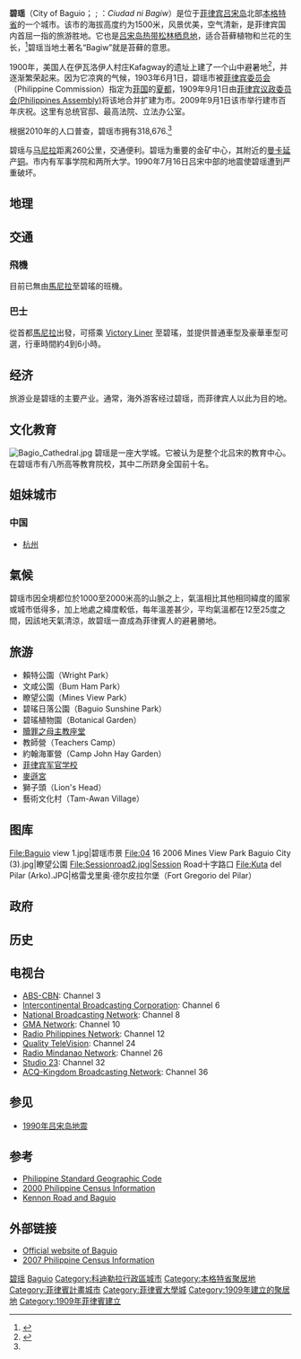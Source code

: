 {{Infobox settlement
| name                   = 碧瑶
| native_name            = Bagiw
| official_name         = 碧瑶市
| settlement_type        = {{le|Cities of the Philippines}}
| motto                  =
| image_skyline          = {{Photomontage
| photo1a = Panagbenga Park.JPG
| photo1b = Wright Park in front of the Mansion House, Baguio City.jpg
| photo2a = Baguio Cathedral front view.jpg
| photo2b = Baguio City Hall 1.JPG
| photo3a = BaguioCathedraljf0230 42.JPG
| photo3b = Burnham Park - lake (Baguio, Benguet)(2018-02-25).jpg
| size = 260
| position = center
| spacing = 2
| color = transparent
| border = 0
| foot_montage = (从上、左到右): Panagbenga Park, Wright Park, 碧瑶市政厅, [[碧瑶大教堂|碧瑶大教堂]], [[Session_Road|Session Road]], {{le|伯纳姆公园湖泊|Burnham Park (Philippines)}}
}}
| imagesize              = 
| image_caption          = 
| image_flag             = Baguioflag.png
| flag_size              = 120x80px
| image_seal             = 
| seal_size              = 100x80px
| image_map              = Ph locator benguet baguio.png
| map_caption            = Benguet Province map locating Baguio
| pushpin_map            = Philippines
| pushpin_label          = Baguio
| pushpin_map_caption    = Location within the Philippines
| subdivision_type       = [[Countries_of_the_world|国家]]
| subdivision_name       = {{flag|Philippines}}
| subdivision_type1      = [[Regions_of_the_Philippines|地区]]
| subdivision_name1      = [[科迪勒拉行政區|科迪勒拉行政區]]
| subdivision_type2      = [[菲律宾省份列表|省]]
| subdivision_name2      = [[本格特省|本格特省]] <small>(地理上)</small>
| subdivision_type3      = [[菲律宾立法选区|国会选区]]
| subdivision_name3      = [[碧瑶立法选区|碧瑶市独区]]
| parts_type             = [[自然村|自然村]]（Barangay）
| parts_style            = para
| p1                     = 129
| government_footnotes   =
| government_type        =
| leader_title           = [[国会议员|国会议员]]
| leader_name            = Nicasio Aliping, Jr. ([[独立人士|独立人士]])
| leader_title1          = 市长
| leader_name1           = Mayor Magalong[联合民族主义联盟|UNA]])促使時
| leader_title2          = 副市长
| leader_name2           = Daniel Fariñas ([[菲律宾国民党|NP]])
| established_title      = 创建
| established_date       = 1900
| established_title3     = 合并
| established_date3      = 1909年9月1日 (立市)
| area_magnitude         =
| area_footnotes         = <ref name=nscb>{{cite web |title=Province: Benguet |url=http://www.nscb.gov.ph/activestats/psgc/province.asp?regName=CAR+-+Cordillera+Administrative+Region&regCode=14&provCode=141100000&provName=BENGUET |work=PSGC Interactive |publisher=National Statistical Coordination Board |accessdate=2013-08-12 |location=Makati City, Philippines |deadurl=yes |archiveurl=https://web.archive.org/web/20171207000000/http://www.nscb.gov.ph/activestats/psgc/province.asp?regName=CAR+%2D+Cordillera+Administrative+Region&regCode=14&provCode=141100000&provName=BENGUET |archivedate=2017年12月7日 }}</ref>
| area_total_km2         = 57.51
| area_land_km2          =
| area_water_km2         =
| area_water_percent     =
| population_as_of       = 2015年
| population_footnotes   = <ref name="census.gov.ph">{{cite web |url=http://www.census.gov.ph/sites/default/files/attachments/hsd/pressrelease/Cordillera%20Administrative%20Region.pdf |title=Total Population by Province, City, Municipality and Barangay: as of May 1, 2010 |work=2010 Census of Population and Housing |publisher=National Statistics Office |accessdate=2013-08-12 |archive-date=2013-11-14 |archive-url=https://web.archive.org/web/20131114215915/http://www.census.gov.ph/sites/default/files/attachments/hsd/pressrelease/Cordillera%20Administrative%20Region.pdf |dead-url=no }}</ref>
| population_note        =
| population_total       = 318676
| population_density_km2 = auto
| population_demonym     = Baguiotes
| timezone               = [[菲律宾标准时间|PST]]
| utc_offset             = +8
| elevation_footnotes    = 
| elevation_m            = 1540 
| postal_code_type       = [[邮政编码|邮政编码]]
| postal_code            = 2600
| area_code_type         = 电话代码
| area_code              = (+63) 74
| blank_name             = [[土著语言|土著语言]]
| blank_info             = {{le|伊瓦洛伊语|Ibaloi language}}, {{le|坎卡奈语|Kankana-ey language}}
| website                = {{URL|http://www.baguio.gov.ph/}}
| footnotes              =
}}
'''碧瑶'''（City of Baguio；{{lang-fil|Lungsod ng Baguio}} ; {{le|伊瓦洛伊语|Ibaloi language}}：''Ciudad ni Bagiw''）是位于[[菲律宾|菲律宾]][[吕宋岛|吕宋岛]]北部[[本格特省|本格特省]]的一个城市。该市的海拔高度约为1500米，风景优美，空气清新，是菲律宾国内首屈一指的旅游胜地。它也是[[吕宋岛热带松林|吕宋岛热带松林]][[栖息地|栖息地]]，适合苔藓植物和兰花的生长，<ref>{{cite web|url=http://www.worldwildlife.org/ecoregions/im0302|title=Southeastern Asia: Island of Luzon in the Philippines|accessdate=2014-08-16|publisher=WWF|archive-date=2014-08-19|archive-url=https://web.archive.org/web/20140819085056/http://www.worldwildlife.org/ecoregions/im0302|dead-url=no}}</ref>碧瑶当地土著名“Bagiw”就是苔藓的意思。

1900年，美国人在伊瓦洛伊人村庄Kafagway的遗址上建了一个山中避暑地<ref>{{cite journal|last=Estoque|first=Ronald C.|author2=Yuji Murayama |title=City Profile: Baguio |journal=Cities |date=February 2013  |volume=30 |pages=240–251 |doi=10.1016/j.cities.2011.05.002|accessdate=2013-04-05}}</ref>，并逐渐繁荣起来。因为它凉爽的气候，1903年6月1日，碧瑶市被[[菲律宾委员会|菲律宾委员会]]（Philippine Commission）指定为[[菲律宾|菲国]]的[[夏都|夏都]]，1909年9月1日由[[菲律宾议政委员会|菲律宾议政委员会(Philippines Assembly)]]将该地合并扩建为市。2009年9月1日该市举行建市百年庆祝。这里有总统官邸、最高法院、立法办公室。<!-- 碧瑶is the seat [[Cordillera_Administrative_Region|Cordillera Administrative Region]]政府。 --><!-- 该市的名称来源于 the word ''bagiw'' in Ibaloi, the indigenous language of the Benguet Region, meaning 'moss'。该市的海拔高度约为1500米 in a moist tropical pine forest conducive to the growth of mossy plants and orchids. --> 
 
根据2010年的人口普查，碧瑶市拥有318,676.<ref name="census.gov.ph"/>

碧瑶与[[马尼拉|马尼拉]]距离260公里，交通便利。碧瑶为重要的金矿中心，其附近的[[曼卡延|曼卡延]]产[[铜|铜]]。市内有军事学院和两所大学。1990年7月16日吕宋中部的地震使碧瑶遭到严重破坏。

==地理==

<!-- The three main access roads leading to 碧瑶 from the lowlands are [[Kennon_Road|Kennon Road]], [[Marcos_Highway|Marcos Highway]], and [[Naguilian_Highway|Naguilian Highway]]. Kennon Road starts from [[Rosario,_La_Union|Rosario, La Union]] and winds through a narrow, steep valley. This is the fastest route to Baguio but is dangerous, with landslides during the rainy season. Marcos Highway, which starts from [[Agoo,_La_Union|Agoo, La Union]], and Naguilian Highway, which starts from [[Bauang,_La_Union|Bauang, La Union]], are longer routes but are safer than Kennon Road and are the preferred routes for coaches, buses and lorries. -->
== 交通 ==
=== 飛機 ===

目前已無由[[馬尼拉|馬尼拉]]至碧瑤的班機。

=== 巴士 ===
從首都[[馬尼拉|馬尼拉]]出發，可搭乘 [http://www.victoryliner.com Victory Liner] {{Wayback|url=http://www.victoryliner.com/ |date=20200829091449 }} 至碧瑤，並提供普通車型及豪華車型可選，行車時間約4到6小時。

== 经济 ==

<!-- The primary economy of Baguio City is its educational centers of which it has in excess of seven colleges and universities as well as a plethora of trade and technical schools. Estimates are that these schools compose in excess of one hundred thousand students.

The secondary source of income for the residents is its character as the commercial hub in the province of Benguet. Many of the agricultural and mining goods produced in [[Benguet|Benguet]] goes to Baguio City for central distribution.

The city is also a major retail center for the Cordilleras and the Ilocos provinces, with shoppers from the provinces coming to the city to take advantage of the diversity of competitively priced commercial products on sale, most of which are only available in Manila. Despite the city's small size, there are numerous shopping centers and malls in the business district catering to the growing commercial activity in Baguio. These are the SM City Baguio mall, Baguio Centermall, Cooyeesan Hotel Plaza, Abanao Square, Maharlika Livelihood Center, and Porta Vaga mall.

The areas of Session Road, Harrison Road, Magsaysay Avenue and Abanao Street comprise the trade center of the city. It is in these areas where commercial and business structures abound. First class movie houses, hotels, restaurants, department stores, and shopping centers are found in this downtown area. Shopping at the famous city market offers one a wide array of locally sourced goods and products, from colorful woven fabrics and strung beads to primitive wood carvings, cut flowers, strawberries and vegetables. (Strawberries and string beans - known as 'Baguio beans' across the Philippines - are shipped to major urban markets.)

Baguio is also home to one of the country's most profitable Philippine Economic Zone Authority areas (PEZA), called the Baguio City Economic Zone (BCEZ), located in the southern part of the city between the Camp John Hay leisure resort and the Philippine Military Academy. Firms located in the BCEZ mostly produce and export knitted clothing, transistors, small components for vehicles, electronics and other computer parts. Notable firms include [[Texas_Instruments|Texas Instruments]] Philippines, MOOG, and [[Client_Logic|Client Logic]]. Recently, there has been an influx of [[call_centers|call centers]] in the city with American companies outsourcing their technical support facilities in the country. -->

旅游业是碧瑶的主要产业。通常，海外游客经过碧瑶，而菲律宾人以此为目的地。

== 文化教育 ==

[[File:Bagio_Cathedral.jpg|right]]
碧瑶是一座大学城。它被认为是整个北吕宋的教育中心。在碧瑶市有八所高等教育院校，其中二所跻身全国前十名。<!-- 
* [[菲律宾大学_(碧瑶)|菲律宾大学 (碧瑶)]]
* [[碧瑶圣路易大学|碧瑶圣路易大学]]
* [[碧瑶大学|碧瑶大学]]
* [[科迪勒拉大学|科迪勒拉大学]] (前碧瑶大学基金会)
* [[碧瑶中央大学|碧瑶中央大学]]
* [[松树城市学院|松树城市学院]]
* [[菲律宾军事学院|菲律宾军事学院]]
* [[碧瑶市艺术和贸易学校|碧瑶市艺术和贸易学校]]
The [[Languages_of_the_Philippines|languages]] spoken in Baguio are Kankana-ey, [[Ibaloi|Ibaloi]],  [[英文|英文]], [[Ilocano_language|Ilocano]], [[Tagalog_language|Tagalog]], [[中文|中文]].

碧瑶的青年人占城市人口的多数，这使它具有与菲律宾其他城市截然不同的风情。

Today, the number of beggars and squatters from the Southern part of the Philippines is increasing that it contributes to the pollution of the city. Many beggars are scattered especially on parks and other public places destroying the city's green and clean environment. In fact, the smell of pines which was adored before can no longer be smelled in the downtown. Only places farther from town can you still smell the pines' fragrance. -->

==姐妹城市==
===中国===
* [[杭州|杭州]]

== 氣候 ==
碧瑶市因全境都位於1000至2000米高的山脈之上，氣溫相比其他相同緯度的國家或城市低得多，加上地處之緯度較低，每年溫差甚少，平均氣溫都在12至25度之間，因該地天氣清涼，故碧瑶一直成為菲律賓人的避暑勝地。

{{Weather box
|location = Baguio
|metric first = Yes
|single line = Yes
| Jan record high F = 79
| Feb record high F = 81
| Mar record high F = 82
| Apr record high F = 84
| May record high F = 81
| Jun record high F = 80
| Jul record high F = 80
| Aug record high F = 80
| Sep record high F = 79
| Oct record high F = 81
| Nov record high F = 80
| Dec record high F = 80
|Year record high F = 84
| Jan high F = 72
| Feb high F = 73
| Mar high F = 76
| Apr high F = 77
| May high F = 76
| Jun high F = 75
| Jul high F = 71
| Aug high F = 71
| Sep high F = 71
| Oct high F = 73
| Nov high F = 74
| Dec high F = 74
|Year high F = 74
| Jan mean F = 63.5
| Feb mean F = 64.5
| Mar mean F = 67
| Apr mean F = 68.5
| May mean F = 68.5
| Jun mean F = 68
| Jul mean F = 65.5
| Aug mean F = 65.5
| Sep mean F = 65.5
| Oct mean F = 66.5
| Nov mean F = 66.5
| Dec mean F = 65.5
|Year mean F = 
| Jan low F = 55
| Feb low F = 56
| Mar low F = 58
| Apr low F = 60
| May low F = 61
| Jun low F = 61
| Jul low F = 60
| Aug low F = 60
| Sep low F = 60
| Oct low F = 60
| Nov low F = 59
| Dec low F = 57
|Year low F = 59
| Jan record low F = 47
| Feb record low F = 47
| Mar record low F = 52
| Apr record low F = 50
| May record low F = 57
| Jun record low F = 53
| Jul record low F = 54
| Aug record low F = 55
| Sep record low F = 57
| Oct record low F = 52
| Nov record low F = 49
| Dec record low F = 46
|Year record low F = 46
| Jan rain inch =  0.9
| Feb rain inch =  0.9
| Mar rain inch =  1.7
| Apr rain inch =  4.3
| May rain inch = 15.8
| Jun rain inch = 17.2
| Jul rain inch = 42.3
| Aug rain inch = 45.7
| Sep rain inch = 28.1
| Oct rain inch = 15.0
| Nov rain inch =  4.9
| Dec rain inch =  2.0
|Year rain inch = 178.8
|Jan rain days = 2.3
|Feb rain days = 2.3
|Mar rain days = 3.4
|Apr rain days = 7.0
|May rain days = 16.0
|Jun rain days = 13.6
|Jul rain days = 
|Aug rain days = 
|Sep rain days = 
|Oct rain days = 16.2
|Nov rain days = 7.0
|Dec rain days = 4.5
|year rain days = 72.3
|unit rain days = 0.25 cm
|Jan humidity = 83
|Feb humidity = 83
|Mar humidity = 83
|Apr humidity = 85
|May humidity = 89
|Jun humidity = 90
|Jul humidity = 93
|Aug humidity = 93
|Sep humidity = 92
|Oct humidity = 89
|Nov humidity = 86
|Dec humidity = 84
|year humidity= 88
|source 1 = Weatherbase<ref name=Weatherbase>{{cite web |url=http://www.weatherbase.com/weather/weather.php3?s=82389&refer=&units=us |title=Weatherbase: Weather for Baguio, Philippines |publisher=Weatherbase |year=2011 |accessdate=2015-02-04 |archive-date=2015-02-04 |archive-url=https://web.archive.org/web/20150204152843/http://www.weatherbase.com/weather/weather.php3?s=82389&refer=&units=us |dead-url=no }} Retrieved on November 22, 2011.</ref>
|date=November 2011
}}

== 旅游 ==
* 賴特公園（Wright Park）
* 文咸公園（Bum Ham Park）
* 瞭望公園（Mines View Park）
* 碧瑤日落公園（Baguio Sunshine Park）
* 碧瑤植物園（Botanical Garden）
* [[贖罪之母主教座堂|贖罪之母主教座堂]]
* 教師營（Teachers Camp）
* 約翰海軍營（Camp John Hay Garden）
* [[菲律宾军官学校|菲律宾军官学校]]
* [[麥遜宮|麥遜宮]]
* 獅子頭（Lion's Head）
* 藝術文化村（Tam-Awan Village）

==图库==
<gallery>
File:Baguio view 1.jpg|碧瑶市景
File:04 16 2006 Mines View Park Baguio City (3).jpg|瞭望公園
File:Sessionroad2.jpg|Session Road十字路口
File:Kuta del Pilar (Arko).JPG|格雷戈里奥·德尔皮拉尔堡（Fort Gregorio del Pilar）
</gallery>

== 政府 ==

<!-- Like most Philippine cities, Baguio is governed by a Mayor, Vice Mayor, and twelve (12) Councilors.

The current mayor of Baguio is [[Peter_Rey_Bautista|Reinaldo Bautista Jr.]] who assumed office after the suspension of [[Braulio_Yaranon|Braulio Yaranon]] in [[August|August]] [[2006|2006]].  Controversy surrounded Yaranon's term, one of the most problematic in Baguio's history, {{Fact|date=February 2007}}, due in part to the [[Jadewell|Jadewell]] pay parking scandal, which resulted in the firm filing charges against him and [[Malacañang|Malacañang]]'s favoritism, and ordering his suspension until the end of his term on [[June_30|June 30]], [[2007|2007]].  They were preceded in office by [[Bernardo_Vergara|Bernardo Vergara]], who was defeated by Yaranon in the mayoral elections of 2004.

The City is also currently represented in the Philippine House of Representatives by Congressman [[Mauricio_Domogan|Mauricio Domogan]], who previously served three terms as Mayor.

Baguio City comprises one congressional district that is represented by a congressman in the [[House_of_Representatives_of_the_Philippines|House of Representatives]]. The city is administrative center for the [[Cordillera_Administrative_Region|Cordillera Administrative Region]].

Baguio City is politically subdivided into 129 [[barangay|barangay]]s. -->

<!-- {| border="0"
|-----
| valign="top" |
* Apugan-Loakan
* Asin Road
* Atok Trail
* Bakakeng Central
* Bakakeng North
* Happy Hollow
* Balsigan
* Bayan Park West
* Bayan Park East
* Brookspoint
* Brookside
* Cabinet Hill-Teacher's Camp
* Camp Allen
* Camp 7
* Camp 8
* Campo Filipino
* City Camp Central
* City Camp Proper
* Country Club Village
* Cresencia Village
* Dagsian, Upper
* [[DPS|DPS]]
* Dizon Subdivision
* Quirino Hill, East
* Engineers' Hill
* Fairview Village
* Fort del Pilar
* General Nalasa, Upper
* General Nalasa, Lower
* General Luna, Upper
* General Luna, Lower
* General Bacleon
* Gibraltar
* Greenwater Village
* Guisad Central
* Guisad Sorong
| valign="top" |
* Hillside
* Holy Ghost Extension
* Holy Ghost Proper
* Imelda Village
* [[Irisan|Irisan]]
* Kayang Extension
* Kias
* Kagitingan
* Loakan Proper
* Lopez Jaena
* Lourdes Subdivision Extension
* Dagsian, Lower
* Lourdes Subdivision, Lower
* Quirino Hill, Lower
* General Emilio F. Aguinaldo
* Lualhati
* Lucnab
* Magsaysay, Lower
* Magsaysay Private Road
* Aurora Hill Proper
* Bal-Marcoville
* Quirino Hill, Middle
* Military Cut-off
* Mines View Park
* Modern Site, East
* Modern Site, West
* New Lucban
* Aurora Hill, North Central
* Sanitary Camp, North
* Outlook Drive
* Pacdal
* Pinget
| valign="top" |
* Pinsao Pilot Project
* Pinsao Proper
* Puliwes
* Pucsusan
* MRR-Queen Of Peace
* Rock Quarry, Lower
* Salud Mitra
* San Antonio Village
* San Luis Village
* San Roque Village
* San Vicente
* Santa Escolastica
* Santo Rosario
* Santo Tomas School Area
* Santo Tomas Proper
* [[Boy_Scouts_of_the_Philippines|Scout]] Barrio
* Session Road Area
* Slaughter House Area
* Sanitary Camp South
* Saint Joseph Village
* Teodora Alonzo
* Trancoville
* Rock Quarry, Upper
* Victoria Village
* Quirino Hill, West
* Andres Bonifacio
* Legarda-Burnham-Kisad
* Imelda R. Marcos
* Lourdes Subdivision, Proper
* Quirino-Magsaysay, Upper
* A. Bonifacio-Caguioa-Rimando
* Ambiong
| valign="top" |
* Aurora Hill, South Central
* Abanao-Zandueta-Kayong-Chugum
* Bagong Lipunan
* BGH Compound
* Bayan Park Village
* Camdas Subdivision
* Palma-Urbano
* Dominican Hill Mirador
* Alfonso Tabora
* Dontogan
* Ferdinand
* Happy Homes
* Harrison-Claudio Carantes
* Honeymoon
* Kabayanihan
* Kayang-Hilltop
* Gabriela Silang
* Liwanag-Loakan
* Malcolm Square-Perfecto
* Manuel A. Roxas
* Padre Burgos
* Quezon Hill, Upper
* Rock Quarry, Middle
* Phil-Am Compound
* Quezon Hill Proper
* Middle Quezon Hill Subdivision
* Rizal Monument Area
* SLU-SVP Housing Village
* South Drive
* Magsaysay, Upper
* Market Subdivision, Upper
* Padre Zamora
|} -->

== 历史 ==

<!-- The region around Baguio was first settled by the [[Cordillerano|Cordillerano]]s, primarily the [[Kankane-y|Kankane-y]], [[Ibaloi|Ibaloi]], and [[Itogon|Itogon]] tribes. In nearby La Trinidad, Spaniards established a ''commandante'' or military garrison, although Kafagway, as Baguio was once known, was barely touched. In 1901 Americans in an engineering built [http://www.gobaguio.com/files/Pages/articles-kennon.html Kennon Road], the first road directly connecting Kafagway with the lowlands of Pangasinan. Before this, the only road to Kafagway was ≈[[Naguilian_Road|Naguilian Road]], now known as the [[Quirino_Highway|Quirino Highway]]. In [[September_1|September 1]], [[1909|1909]] Baguio was declared a chartered city. It was planned according to the American architect Burnham, but his plan was used only to a small extent, primarily due to the hilly terrain. Americans declared Baguio the Summer Capital of the Philippines and The Mansion as the residence of the American governor-general to escape Manila's Summer heat. Americans further developed Baguio, building parks and public structures such as [[Wright_Park|Wright Park]], [[Burnham_Park|Burnham Park]], [[Governor_Pack_Road|Governor Pack Road]], [[Session_Road|Session Road]], [[Assumption_Road|Assumption Road]].

With Philippine independence in 1946, Americans settled in the city and [[English_language|English]] became the primary ''lingua franca''. Ilocanos joined the Cordilleranos in Baguio, and the population of Americans, Dutch, Belgians, and Germans soared. Baguio was relatively quiet from 1946 to [[July_16|July 16]], [[1990|1990]], when an [[July_16_Earthquake|earthquake destroyed most of Baguio]]. The city was quickly rebuilt. 

Around May 2003, a petition initiated by Dion Fernandez to declare Baguio a [[heritage_zone|heritage zone]] was circulated on the Internet and national print media, gaining more than 10,000 signatures. The petition calls upon unspecified officials to create the Zone prior to the Baguio centennial in 2009. In May 2005, the Heritage Conservation Society submitted to the Baguio City Council a proposed Special Heritage Bill drafted by HCS Trustee Ivan Henares. It has been approved on second reading but is being opposed by a group of businessmen. -->

== 电视台 ==
* [[ABS-CBN|ABS-CBN]]: Channel 3 
* [[Intercontinental_Broadcasting_Corporation|Intercontinental Broadcasting Corporation]]: Channel 6
* [[National_Broadcasting_Network|National Broadcasting Network]]: Channel 8 
* [[GMA_Network|GMA Network]]: Channel 10 
* [[Radio_Philippines_Network|Radio Philippines Network]]: Channel 12 
* [[Quality_TeleVision|Quality TeleVision]]: Channel 24 
* [[Radio_Mindanao_Network|Radio Mindanao Network]]: Channel 26
* [[Studio_23|Studio 23]]: Channel 32
* [[ACQ-Kingdom_Broadcasting_Network|ACQ-Kingdom Broadcasting Network]]: Channel 36

==参见==
* [[1990年吕宋岛地震|1990年吕宋岛地震]]

== 参考 ==
{{Reflist}}
* [http://www.nscb.gov.ph/activestats/psgc/default.asp Philippine Standard Geographic Code] {{Wayback|url=http://www.nscb.gov.ph/activestats/psgc/default.asp |date=20120413163013 }}
* [https://web.archive.org/web/20050923180448/http://www.t-macs.com/kiso/local/ 2000 Philippine Census Information]
* [http://www.gobaguio.com/files/Pages/articles-kennon.html Kennon Road and Baguio] {{Wayback|url=http://www.gobaguio.com/files/Pages/articles-kennon.html |date=20070509012809 }}

==外部链接==
{{commons category|Baguio City}}
{{Wikivoyage}}
*[http://www.baguio.gov.ph/ Official website of Baguio] {{Wayback|url=http://www.baguio.gov.ph/ |date=20070322023916 }}
*[http://www.census.gov.ph/data/pressrelease/2008/pr0830tx.html 2007 Philippine Census Information] {{Wayback|url=http://www.census.gov.ph/data/pressrelease/2008/pr0830tx.html |date=20090302104328 }}
<!---'''Don't add your own website here'''. KARITOON.COM should not be added to this list. Discuss additions of links at the Talk page. All edits on this section that are not based on consensus will continually be reverted. -->
{{Geographic location
| Center    = 碧瑶
| North     = [[拉特立尼达|拉特立尼达]]
| Northeast =
| East      = [[伊托贡|伊托贡]]
| Southeast =
| South     = {{le|圖巴 (本格特省)|Tuba, Benguet|圖巴}}
| Southwest =
| West      = {{le|圖巴 (本格特省)|Tuba, Benguet|圖巴}}
| Northwest = [[萨布兰|萨布兰]]
}}

{{DEFAULTSORT:Baguio}}
[[Category:碧瑶|]]
[[Category:菲律賓城市|Baguio]]
[[Category:科迪勒拉行政區城市|Category:科迪勒拉行政區城市]]
[[Category:本格特省聚居地|Category:本格特省聚居地]]
[[Category:菲律賓計畫城市|Category:菲律賓計畫城市]]
[[Category:菲律賓大學城|Category:菲律賓大學城]]
[[Category:1909年建立的聚居地|Category:1909年建立的聚居地]]
[[Category:1909年菲律賓建立|Category:1909年菲律賓建立]]